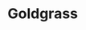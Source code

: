 
# Goldgrass
<ProjectDetails
  floatRight
  region="North"
  house="House Stout"
  type="Castle"
  status="Completed"
  warp="/warp goldgrass"
  projectLead="barkus, carcinogenius"
  dateStarted="2013-12-28T08:00:00+00:00"
  dateCompleted="2013-12-28T08:00:00+00:00"
/>
